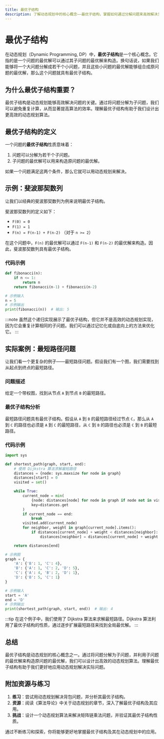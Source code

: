 ```yaml
---
title: 最优子结构
description: 了解动态规划中的核心概念——最优子结构，掌握如何通过分解问题来高效解决复杂问题。
---
```


# 最优子结构

在动态规划（Dynamic Programming, DP）中，**最优子结构**是一个核心概念。它指的是一个问题的最优解可以通过其子问题的最优解来构造。换句话说，如果我们能够将一个大问题分解成若干个小问题，并且这些小问题的最优解能够组合成原问题的最优解，那么这个问题就具有最优子结构。

## 为什么最优子结构重要？

最优子结构是动态规划能够高效解决问题的关键。通过将问题分解为子问题，我们可以避免重复计算，从而显著提高算法的效率。理解最优子结构有助于我们设计出更高效的动态规划算法。

## 最优子结构的定义

一个问题的**最优子结构**性质意味着：
1. 问题可以分解为若干个子问题。
2. 子问题的最优解可以用来构造原问题的最优解。

如果一个问题满足这两个条件，那么它就可以用动态规划来解决。

## 示例：斐波那契数列

让我们以经典的斐波那契数列为例来说明最优子结构。

斐波那契数列的定义如下：
- `F(0) = 0`
- `F(1) = 1`
- `F(n) = F(n-1) + F(n-2)` （对于 `n >= 2`）

在这个问题中，`F(n)` 的最优解可以通过 `F(n-1)` 和 `F(n-2)` 的最优解来构造。因此，斐波那契数列具有最优子结构。

### 代码示例

```python
def fibonacci(n):
    if n <= 1:
        return n
    return fibonacci(n-1) + fibonacci(n-2)

# 示例输入
n = 5
# 示例输出
print(fibonacci(n))  # 输出: 5
```

:::note
虽然这个递归实现展示了最优子结构，但它并不是高效的动态规划实现，因为它会重复计算相同的子问题。我们可以通过记忆化或自底向上的方法来优化它。
:::

## 实际案例：最短路径问题

让我们看一个更复杂的例子——最短路径问题。假设我们有一个图，我们需要找到从起点到终点的最短路径。

### 问题描述

给定一个带权图，找到从节点 `A` 到节点 `B` 的最短路径。

### 最优子结构分析

最短路径问题具有最优子结构。假设从 `A` 到 `B` 的最短路径经过节点 `C`，那么从 `A` 到 `C` 的路径也必须是 `A` 到 `C` 的最短路径，从 `C` 到 `B` 的路径也必须是 `C` 到 `B` 的最短路径。

### 代码示例

```python
import sys

def shortest_path(graph, start, end):
    # 使用 Dijkstra 算法求解最短路径
    distances = {node: sys.maxsize for node in graph}
    distances[start] = 0
    visited = set()

    while True:
        current_node = min(
            {node: distances[node] for node in graph if node not in visited},
            key=distances.get
        )
        if current_node == end:
            break
        visited.add(current_node)
        for neighbor, weight in graph[current_node].items():
            if distances[current_node] + weight < distances[neighbor]:
                distances[neighbor] = distances[current_node] + weight

    return distances[end]

# 示例图
graph = {
    'A': {'B': 1, 'C': 4},
    'B': {'A': 1, 'C': 2, 'D': 5},
    'C': {'A': 4, 'B': 2, 'D': 1},
    'D': {'B': 5, 'C': 1}
}

# 示例输入
start = 'A'
end = 'D'
# 示例输出
print(shortest_path(graph, start, end))  # 输出: 4
```

:::tip
在这个例子中，我们使用了 Dijkstra 算法来求解最短路径。Dijkstra 算法利用了最优子结构的性质，通过逐步扩展最短路径来找到全局最优解。
:::

## 总结

最优子结构是动态规划的核心概念之一。通过将问题分解为子问题，并利用子问题的最优解来构造原问题的最优解，我们可以设计出高效的动态规划算法。理解最优子结构有助于我们更好地应用动态规划解决实际问题。

## 附加资源与练习

1. **练习**：尝试用动态规划解决背包问题，并分析其最优子结构。
2. **资源**：阅读《算法导论》中关于动态规划的章节，深入了解最优子结构及其应用。
3. **挑战**：设计一个动态规划算法来解决矩阵链乘法问题，并验证其最优子结构性质。

通过不断练习和探索，你将能够更好地掌握最优子结构及其在动态规划中的应用。